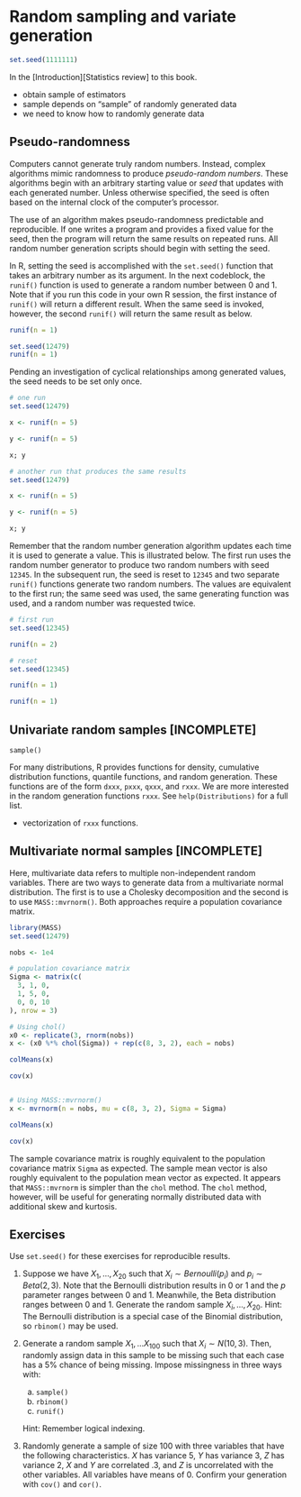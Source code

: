 

# Random sampling and variate generation {#random}

```r
set.seed(1111111)
```

In the [Introduction][Statistics review] to this book.

* obtain sample of estimators
* sample depends on "sample" of randomly generated data
* we need to know how to randomly generate data


## Pseudo-randomness

Computers cannot generate truly random numbers. Instead, complex algorithms mimic randomness to produce *pseudo-random numbers*. These algorithms begin with an arbitrary starting value or *seed* that updates with each generated number. Unless otherwise specified, the seed is often based on the internal clock of the computer's processor.

The use of an algorithm makes pseudo-randomness predictable and reproducible. If one writes a program and provides a fixed value for the seed, then the program will return the same results on repeated runs. All random number generation scripts should begin with setting the seed.

In R, setting the seed is accomplished with the `set.seed()` function that takes an arbitrary number as its argument. In the next codeblock, the `runif()` function is used to generate a random number between 0 and 1. Note that if you run this code in your own R session, the first instance of `runif()` will return a different result. When the same seed is invoked, however, the second `runif()` will return the same result as below.

```r
runif(n = 1)

set.seed(12479)
runif(n = 1)
```

Pending an investigation of cyclical relationships among generated values, the seed needs to be set only once. 

```r
# one run
set.seed(12479)

x <- runif(n = 5)

y <- runif(n = 5)

x; y

# another run that produces the same results
set.seed(12479)

x <- runif(n = 5)

y <- runif(n = 5)

x; y
```

Remember that the random number generation algorithm updates each time it is used to generate a value. This is illustrated below. The first run uses the random number generator to produce two random numbers with seed `12345`. In the subsequent run, the seed is reset to `12345` and two separate `runif()` functions generate two random numbers. The values are equivalent to the first run; the same seed was used, the same generating function was used, and a random number was requested twice. 

```r
# first run
set.seed(12345)

runif(n = 2)

# reset
set.seed(12345)

runif(n = 1)

runif(n = 1)
```


## Univariate random samples [INCOMPLETE]


`sample()`

For many distributions, R provides functions for density, cumulative distribution functions, quantile functions, and random generation. These functions are of the form `dxxx`, `pxxx`, `qxxx`, and `rxxx`. We are more interested in the random generation functions `rxxx`. See `help(Distributions)` for a full list. 

* vectorization of `rxxx` functions.



## Multivariate normal samples [INCOMPLETE]

Here, multivariate data refers to multiple non-independent random variables. There are two ways to generate data from a multivariate normal distribution. The first is to use a Cholesky decomposition and the second is to use `MASS::mvrnorm()`. Both approaches require a population covariance matrix.

```r
library(MASS)
set.seed(12479)

nobs <- 1e4

# population covariance matrix
Sigma <- matrix(c(
  3, 1, 0,
  1, 5, 0,
  0, 0, 10
), nrow = 3)

# Using chol()
x0 <- replicate(3, rnorm(nobs))
x <- (x0 %*% chol(Sigma)) + rep(c(8, 3, 2), each = nobs)

colMeans(x)

cov(x)


# Using MASS::mvrnorm()
x <- mvrnorm(n = nobs, mu = c(8, 3, 2), Sigma = Sigma)

colMeans(x)

cov(x)
```

The sample covariance matrix is roughly equivalent to the population covariance matrix `Sigma` as expected. The sample mean vector is also roughly equivalent to the population mean vector as expected. It appears that `MASS::mvrnorm` is simpler than the `chol` method. The `chol` method, however, will be useful for generating normally distributed data with additional skew and kurtosis.




## Exercises

Use `set.seed()` for these exercises for reproducible results.

1. Suppose we have $X_1, \dots, X_{20}$ such that $X_i \sim Bernoulli(p_i)$ and $p_i \sim Beta(2, 3)$. Note that the Bernoulli distribution results in 0 or 1 and the $p$ parameter ranges between 0 and 1. Meanwhile, the Beta distribution ranges between 0 and 1. Generate the random sample $X_i, \dots, X_{20}$. Hint: The Bernoulli distribution is a special case of the Binomial distribution, so `rbinom()` may be used.

1. Generate a random sample $X_1, \dots X_{100}$ such that $X_i \sim N(10, 3)$. Then, randomly assign data in this sample to be missing such that each case has a 5% chance of being missing. Impose missingness in three ways with:
    a. `sample()`
    a. `rbinom()`
    a. `runif()`
    
    Hint: Remember logical indexing.

1. Randomly generate a sample of size 100 with three variables that have the following characteristics. $X$ has variance 5, $Y$ has variance 3, $Z$ has variance 2, $X$ and $Y$ are correlated .3, and $Z$ is uncorrelated with the other variables. All variables have means of 0. Confirm your generation with `cov()` and `cor()`.